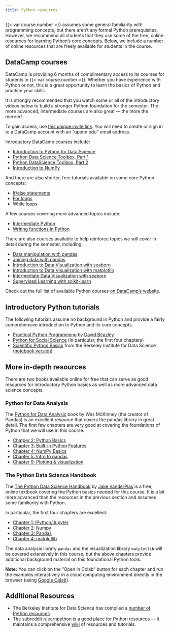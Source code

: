 ```yaml
---
title: Python resources
---
```


{{< var course.number >}} assumes some general familiarity with programming 
concepts, but there aren't any formal Python prerequisites. However, we
recommend all students that they use some of the free, online resources
for learning Python's core concepts. Below, we include a number of online 
resources that are freely available for students in the course.

## DataCamp courses

DataCamp is providing 6 months of complimentary access to its courses for students 
in {{< var course.number >}}. Whether you have experience with Python or not, this is 
a great opportunity to learn the basics of Python and practice your skills. 

It is strongly recommended that you watch some or all of the introductory videos below 
to build a stronger Python foundation for the semester. The more advanced, 
intermediate courses are also great — the more the merrier!

::: {.callout-important}
To gain access, use [this unique invite link](https://www.datacamp.com/groups/shared_links/373f34169485d7eee55928c9fe0cdc3b676a5264eb6578ad62d5603eb631dce0). You will 
need to create or sign in to a DataCamp account with an "upenn.edu" email address.
:::

Introductory DataCamp courses include:

- [Introduction to Python for Data Science](https://www.datacamp.com/courses/intro-to-python-for-data-science)
- [Python Data Science Toolbox, Part 1](https://www.datacamp.com/courses/python-data-science-toolbox-part-1)
- [Python DataScience Toolbox, Part 2](https://www.datacamp.com/courses/python-data-science-toolbox-part-2)
- [Introduction to NumPy](https://www.datacamp.com/courses/introduction-to-numpy)



And there are also shorter, free tutorials available on some core Python concepts:

- [If/else statements](https://www.datacamp.com/tutorial/elif-statements-python)
- [For loops](https://www.datacamp.com/tutorial/for-loops-in-python)
- [While loops](https://www.datacamp.com/tutorial/python-while-loop)


A few courses covering more advanced topics include:

- [Intermediate Python](https://www.datacamp.com/courses/intermediate-python)
- [Writing functions in Python](https://www.datacamp.com/courses/writing-functions-in-python)

There are also courses available to help reinforce topics we will cover in detail
during the semester, including:

- [Data manipulation with pandas](https://www.datacamp.com/courses/data-manipulation-with-pandas)
- [Joining data with pandas](https://www.datacamp.com/courses/joining-data-with-pandas)
- [Introduction to Data Visualization with seaborn](https://www.datacamp.com/courses/introduction-to-data-visualization-with-seaborn)
- [Introduction to Data Visualization with matplotlib](https://www.datacamp.com/courses/introduction-to-data-visualization-with-matplotlib)
- [Intermediate Data Visualization with seaborn](https://www.datacamp.com/courses/intermediate-data-visualization-with-seaborn)
- [Supervised Learning with scikit-learn](https://www.datacamp.com/courses/supervised-learning-with-scikit-learn)


:::{.callout-tip}
Check out the full list of available Python courses [on DataCamp's website](https://www.datacamp.com/search?q=&tab=courses&facets%5Btechnology%5D%5B%5D=Python).
::: 


## Introductory Python tutorials

The following tutorials assume no background in Python and provide a fairly comprehensive introduction to Python and its core concepts.

- [Practical Python Programming](https://dabeaz-course.github.io/practical-python/Notes/Contents.html) by [David Beazley](https://twitter.com/dabeaz)
- [Python for Social Science](https://gawron.sdsu.edu/python_for_ss/course_core/book_draft/index.html) (in particular, the first four chapters)
- [Scientific Python Basics](https://bids.github.io/2016-01-14-berkeley/python/00-python-intro.html) from the Berkeley Institute for Data Science ([notebook version](https://bids.github.io/2016-01-14-berkeley/python/00-python-intro.ipynb))

## More in-depth resources

There are two books available online for free that can serve as good resources for introductory Python basics as 
well as more advanced data science concepts.

### Python for Data Analysis

The [Python for Data Analysis](https://wesmckinney.com/book/) book by Wes McKinney (the creator of Pandas)
is an excellent resource that covers the pandas library in great detail. The first 
few chapters are very good at covering the foundations of Python that we will use in this course:

- [Chatper 2: Python Basics](https://wesmckinney.com/book/python-basics)
- [Chapter 3: Built-in Python Features](https://wesmckinney.com/book/python-builtin)
- [Chapter 4: NumPy Basics](https://wesmckinney.com/book/numpy-basics)
- [Chapter 5: Intro to pandas](https://wesmckinney.com/book/pandas-basics)
- [Chapter 9: Plotting & visualization](https://wesmckinney.com/book/plotting-and-visualization)


### The Python Data Science Handbook
The [The Python Data Science Handbook](https://jakevdp.github.io/PythonDataScienceHandbook/) by [Jake VanderPlas](https://twitter.com/jakevdp) is a free, online textbook covering the Python basics needed for this course. It is a bit more advanced than the resources in the
previous section and assumes some familiarity with Python.

In particular, the first four chapters are excellent:

- [Chapter 1: IPython/Jupyter](https://jakevdp.github.io/PythonDataScienceHandbook/01.00-ipython-beyond-normal-python.html)
- [Chapter 2: Numpy](https://jakevdp.github.io/PythonDataScienceHandbook/02.00-introduction-to-numpy.html)
- [Chapter 3: Pandas](https://jakevdp.github.io/PythonDataScienceHandbook/03.00-introduction-to-pandas.html)
- [Chapter 4: matplotlib](https://jakevdp.github.io/PythonDataScienceHandbook/04.00-introduction-to-matplotlib.html)

The data analysis library `pandas` and the visualization library `matplotlib` will be covered extensively in this course, but the above chapters provide additional background material on this foundational Python tools.

**Note:** You can click on the "Open in Colab" button for each chapter and run the examples interactively in a cloud computing environment directly in the browser (using [Google Colab](https://colab.research.google.com)).

## Additional Resources

- The Berkeley Institute for Data Science has compiled a [number of Python resources](http://python.berkeley.edu/resources/)
- The subreddit [r/learnpython](https://www.reddit.com/r/learnpython) is a good place for Python resources — it maintains a comprehensive [wiki](https://www.reddit.com/r/learnpython/wiki/index) of resources and tutorials.
